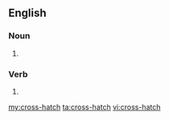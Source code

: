 {{also|crosshatch}}
==English==

===Noun===
{{en-noun|-}}

# {{alternative spelling of|crosshatch|lang=en}}

===Verb===
{{en-verb|cross-hatches|cross-hatching|cross-hatched}}

# {{alternative spelling of|crosshatch|lang=en}}

[[my:cross-hatch]]
[[ta:cross-hatch]]
[[vi:cross-hatch]]